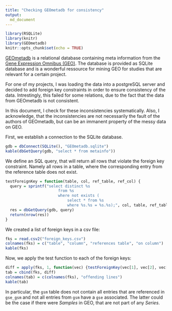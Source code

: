 ```yaml
---
title: "Checking GEOmetadb for consistency"
output: 
  md_document
---
```


```r
library(RSQLite)
library(knitr)
library(GEOmetadb)
knitr::opts_chunk$set(echo = TRUE)
```

[GEOmetadb](https://www.bioconductor.org/packages/release/bioc/vignettes/GEOmetadb/inst/doc/GEOmetadb.html) is
a relational database containing meta information from the [Gene Expression Omnibus (GEO)](https://www.ncbi.nlm.nih.gov/geo/). The database is provided as SQLite database and is a wonderful ressource for mining GEO for studies that are relevant for a certain project. 

For one of my projects, I was loading the data into a postgreSQL server and decided to add foreign key constraints 
in order to ensure consistency of the data. Intrestingly, this failed for some relations, due to the fact that the data from GEOmetadb is not consistent. 

In this document, I check for these inconsistencies systematically. Also, I acknowledge, that the inconsistencies are not necessarily the fault of the authors of GEOmetadb, but can be an immanent property of the messy data on GEO. 

First, we establish a connection to the SQLite database. 
```r
gdb = dbConnect(SQLite(), "GEOmetadb.sqlite")
kable(dbGetQuery(gdb, "select * from metainfo"))
```

We define an SQL query, that will return all rows that violate the foreign key constraint. Namely all rows in a table, where the corresponding entry from the reference table does not exist. 
```r
testForeignKey = function(table, col, ref_table, ref_col) {
  query = sprintf("select distinct %s
                       from %s
                       where not exists (
                           select * from %s
                           where %s.%s = %s.%s);", col, table, ref_table, table, col, ref_table, ref_col)
  res = dbGetQuery(gdb, query)
  return(nrow(res))
}
```

We created a list of foreign keys in a csv file: 
```r
fks = read.csv2("foreign_keys.csv")
colnames(fks) = c("table", "column", "references table", "on column")
kable(fks)
```

Now, we apply the test function to each of the foreign keys:
```r
diff = apply(fks, 1, function(vec) {testForeignKey(vec[1], vec[2], vec[3], vec[4])})
tab = cbind(fks, diff)
colnames(tab) = c(colnames(fks), "offending lines")
kable(tab)
```

In particular, the `gsm` table does not contain all entries that are referenced in `gse_gsm` and not all entries from `gsm` have a `gse` associated. The latter could be the case if there were *Samples* in GEO, that are not part of any *Series*. 